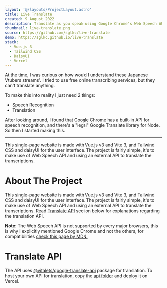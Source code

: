```yaml
---
layout: '@/layouts/ProjectLayout.astro'
title: Live Translate
created: 9 August 2022
description: Translate as you speak using Google Chrome's Web Speech API for speech recognition
thumbnail: live-translate.png
source: https://github.com/sglkc/live-translate
demo: https://sglkc.github.io/live-translate
stack:
  - Vue.js 3
  - Tailwind CSS
  - DaisyUI
  - Vercel
---
```


At the time, I was curious on how would I understand these Japanese Vtubers
streams'. I tried to use free online transcribing services, but they can't
translate anything.

To make this into reality I just need 2 things:
- Speech Recognition
- Translation

After looking around, I found that Google Chrome has a built-in API for speech
recognition, and there's a "legal" Google Translate library for Node. So then I
started making this.

---

This single-page website is made with Vue.js v3 and Vite 3, and Tailwind CSS and daisyUI for the user interface.
The project is fairly simple, it's to make use of Web Speech API and using an external API to translate the transcriptions.

# About The Project

This single-page website is made with Vue.js v3 and Vite 3, and Tailwind CSS and daisyUI for the user interface.
The project is fairly simple, it's to make use of Web Speech API and using an external API to translate the transcriptions.
Read [Translate API](#translate-api) section below for explanations regarding the translation API.

<strong>Note: </strong> The Web Speech API is not supported by every major browsers, this is why I explicitly mentioned Google Chrome and not the others,
for compatibilities [check this page by MDN.](https://developer.mozilla.org/en-US/docs/Web/API/Web_Speech_API#browser_compatibility)

# Translate API

The API uses [@vitalets/google-translate-api](https://www.npmjs.com/package/@vitalets/google-translate-api) package for translation.
To host your own API for translation, copy the [api folder](/api) and deploy it on Vercel.
